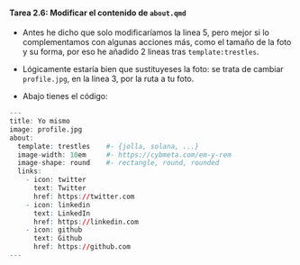 ::: {.callout-important icon="false"}
#### Tarea 2.6: Modificar el contenido de `about.qmd`

- Antes he dicho que solo modificaríamos la linea 5, pero mejor si lo complementamos con algunas acciones más, como el tamaño de la foto y su forma, por eso he añadido 2 lineas tras `template:trestles`.

- Lógicamente estaría bien que sustituyeses la foto: se trata de cambiar `profile.jpg`, en la linea 3, por la ruta a tu foto.


- Abajo tienes el código:

```r
---
title: Yo mismo
image: profile.jpg
about:
  template: trestles    #- {jolla, solana, ...}
  image-width: 10em     #- https://cybmeta.com/em-y-rem
  image-shape: round    #- rectangle, round, rounded
  links:
    - icon: twitter
      text: Twitter
      href: https://twitter.com
    - icon: linkedin
      text: LinkedIn
      href: https://linkedin.com
    - icon: github
      text: Github
      href: https://github.com
---
```

:::

